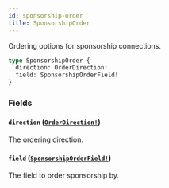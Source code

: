 ```yaml
---
id: sponsorship-order
title: SponsorshipOrder
---
```


Ordering options for sponsorship connections.

```graphql
type SponsorshipOrder {
  direction: OrderDirection!
  field: SponsorshipOrderField!
}
```

### Fields

#### `direction` ([`OrderDirection!`](/docs/api/enums/order-direction))

The ordering direction.

#### `field` ([`SponsorshipOrderField!`](/docs/api/enums/sponsorship-order-field))

The field to order sponsorship by.

